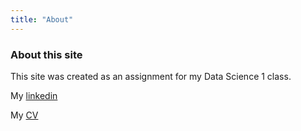 ```yaml
---
title: "About"
---
```


### About this site

This site was created as an assignment for my Data Science 1 class.

My [linkedin](https://www.linkedin.com/in/kmaciejewski/)

My [CV](kaitlin.maciejewski.pdf)